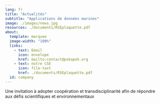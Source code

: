 ```yaml
---
lang: fr
title: "Actualités"
subtitle: "Applications de données marines"
image: ./images/news.jpg
resources: ./documents/RSEplaquette.pdf
about:
  template: marquee
  image-width: "100%"
  links: 
    - text: Email
      icon: envelope
      href: mailto:contact@pokapok.org
    - text: notre CSE
      icon: file-text
      href: ./documents/RSEplaquette.pdf
  id: company
---
```


:::{#company}

Une invitation à adopter coopération et transdisciplinarité afin de répondre aux défis scientifiques et environnementaux


:::


